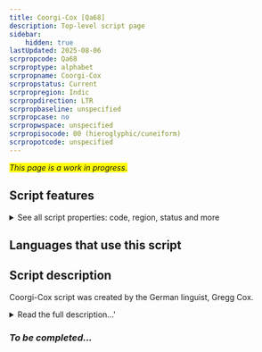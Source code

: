 ```yaml
---
title: Coorgi-Cox [Qa68]
description: Top-level script page
sidebar:
    hidden: true
lastUpdated: 2025-08-06
scrpropcode: Qa68
scrproptype: alphabet
scrpropname: Coorgi-Cox
scrpropstatus: Current
scrpropregion: Indic
scrpropdirection: LTR
scrpropbaseline: unspecified
scrpropcase: no
scrpropwspace: unspecified
scrpropisocode: 00 (hieroglyphic/cuneiform)
scrpropotcode: unspecified
---
```


<span style='background-color:yellow'>_This page is a work in progress._</span>


## Script features

<details>
<summary> See all script properties: code, region, status and more</summary>
<ScriptInfo />
</details>

## Languages that use this script

<WsList script='Qa68' wsMax='5' />

## Script description

Coorgi-Cox script was created by the German linguist, Gregg Cox.

<details><summary>Read the full description...'</summary>_Not yet available._</details>

### _To be completed..._


